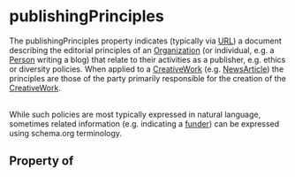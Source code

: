 # publishingPrinciples

The publishingPrinciples property indicates (typically via <a class="localLink" href="/URL">URL</a>) a document describing the editorial principles of an <a class="localLink" href="/Organization">Organization</a> (or individual, e.g. a <a class="localLink" href="/Person">Person</a> writing a blog) that relate to their activities as a publisher, e.g. ethics or diversity policies. When applied to a <a class="localLink" href="/CreativeWork">CreativeWork</a> (e.g. <a class="localLink" href="/NewsArticle">NewsArticle</a>) the principles are those of the party primarily responsible for the creation of the <a class="localLink" href="/CreativeWork">CreativeWork</a>.<br/><br/>

While such policies are most typically expressed in natural language, sometimes related information (e.g. indicating a <a class="localLink" href="/funder">funder</a>) can be expressed using schema.org terminology.

## Property of



